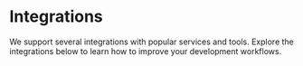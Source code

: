 
# Integrations

We support several integrations with popular services and tools.
Explore the integrations below to learn how to improve your development workflows.

<Cards>
    <Cards.Card title="🐙 GitHub Action" href="/integrations/github-action" />
    <Cards.Card title="💻 VS Code Extension" href="/integrations/vscode" />
    <Cards.Card title="🗂️ Logs to SIEM" href="/integrations/siem" />
</Cards>
